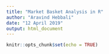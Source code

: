 ```yaml
---
title: "Market Basket Analysis in R"
author: "Aravind Hebbali"
date: "12 April 2019"
output: html_document
---
```


```r
knitr::opts_chunk$set(echo = TRUE)
```
